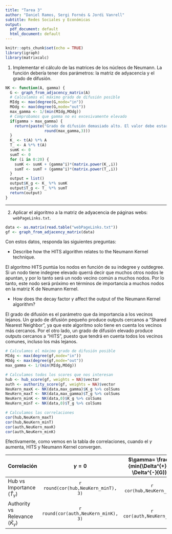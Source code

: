 ```yaml
---
title: "Tarea 3"
author: "Daniel Ramos, Sergi Fornés & Jordi Vanrell"
subtitle: Redes Sociales y Económicas
output:
  pdf_document: default
  html_document: default
---
```


```r
knitr::opts_chunk$set(echo = TRUE)
library(igraph)
library(matrixcalc)
```

1. Implementar el cálculo de las matrices de los núcleos de Neumann. La función debería tener dos parámetros: la matriz de adyacencia y el grado de difusión.

```r
NK <- function(A, gamma) {
  G <- graph_from_adjacency_matrix(A)
  # Calculamos el máximo grado de difusión posible
  MIdg <- max(degree(G,mode="in"))
  MOdg <- max(degree(G,mode="out"))
  max_gamma <- 1/(min(MIdg,MOdg))
  # Comprobamos que gamma no es excesivamente elevado
  if(gamma > max_gamma) {
    return(paste("Grado de difusión demasiado alto. El valor debe estar entre 0 y",
                 round(max_gamma,3)))
  }
  K_ <- t(A) %*% A
  T_ <- A %*% t(A)
  sumK <- 0
  sumT <- 0
  for (i in 0:20) {
    sumK <- sumK + (gamma^i)*(matrix.power(K_,i))
    sumT <- sumT + (gamma^i)*(matrix.power(T_,i))
  }
  output = list()
  output$K_g <- K_ %*% sumK
  output$T_g <- T_ %*% sumT
  return(output)
}
```

***

2. Aplicar el algoritmo a la matriz de adyacencia de páginas webs: `webPageLinks.txt`.

```r
data <- as.matrix(read.table("webPageLinks.txt"))
gf <- graph_from_adjacency_matrix(data)
```

Con estos datos, responda las siguientes preguntas:

  - Describe how the HITS algorithm relates to the Neumann Kernel technique.

El algoritmo HITS puntúa los nodos en función de su indegree y outdegree. Si un nodo tiene indegree elevado querrá decir que muchos otros nodos le apuntan, y por lo tanto será un nodo vecino común a muchos nodos. Por lo tanto, este nodo será próximo en términos de importancia a muchos nodos en la matriz K de Neumann Kernel.

  - How does the decay factor $\gamma$ affect the output of the Neumann Kernel algorithm?

El grado de difusión es el parámetro que da importancia a los vecinos lejanos. Un grado de difusión pequeño produce outputs cercanos a "Shared Nearest Neighbor", ya que este algoritmo solo tiene en cuenta los vecinos más cercanos. Por el otro lado, un grado de difusión elevado produce outputs cercanos a "HITS", puesto que tendrá en cuenta todos los vecinos comunes, incluso los más lejanos.

```r
# Calculamos el máximo grado de difusión posible
MIdg <- max(degree(gf,mode="in"))
MOdg <- max(degree(gf,mode="out"))
max_gamma <- 1/(min(MIdg,MOdg))

# Calculamos todos los scores que nos interesan
hub <- hub_score(gf, weights = NA)$vector
auth <- authority_score(gf, weights = NA)$vector
NeuKern_maxK <- NK(data,max_gamma)$K_g %>% colSums
NeuKern_maxT <- NK(data,max_gamma)$T_g %>% colSums
NeuKern_minK <- NK(data,0)$K_g %>% colSums
NeuKern_minT <- NK(data,0)$T_g %>% colSums

# Calculamos las correlaciones
cor(hub,NeuKern_maxT)
cor(hub,NeuKern_minT)
cor(auth,NeuKern_maxK)
cor(auth,NeuKern_minK)
```

Efectivamente, como vemos en la tabla de correlaciones, cuando el $\gamma$ aumenta, HITS y Neumann Kernel convergen.

Correlación | $\gamma=0$ | $\gamma= \frac{1}{min(\Delta^{+}(G), \Delta^{-}(G))}$                         
--------------------|:--------------------:|:-----------------:
Hub vs Importance ($\hat{T}_{\gamma}$) | `r round(cor(hub,NeuKern_minT), 3)` | `r cor(hub,NeuKern_maxT)`
Authority vs Relevance ($\hat{K}_{\gamma}$) | `r round(cor(auth,NeuKern_minK), 3)` | `r cor(auth,NeuKern_maxK)`